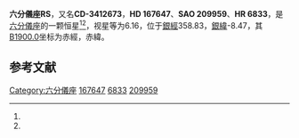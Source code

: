 {{Starbox begin
| name = 六分儀座RS
}}
{{Starbox observe
| epoch = [[J2000.0|J2000.0]]
| constell = [[六分儀座|六分儀座]]<ref name=SIMBAD>{{cite web
 | url=http://simbad.u-strasbg.fr/simbad/sim-id?Ident=HR+6833
 | title=Pulsating variable Star
 | publisher=Centre de Données astronomiques de Strasbourg
 | work=SIMBAD
 | accessdate=2012-07-13
 | archive-date=2016-03-17
 | archive-url=https://web.archive.org/web/20160317015743/http://simbad.u-strasbg.fr/simbad/sim-id?Ident=HR+6833
 | dead-url=no
 }}</ref><ref name=DATA>{{cite web
 | url=http://vizier.u-strasbg.fr/viz-bin/VizieR-5?-out.add=.&-source=5050&-corr=PK=HR&-out.max=9999&HR=6833
 | title=VizieR Detailed Page
 | accessdate=2012-07-13
 | archive-date=2016-03-04
 | archive-url=https://web.archive.org/web/20160304221011/http://vizier.u-strasbg.fr/viz-bin/VizieR-5?-out.add=.&-source=5050&-corr=PK=HR&-out.max=9999&HR=6833
 | dead-url=no
 }}</ref>
| 星官 = 
| ra = {{RA|18|17|36.1}}<ref name=SIMBAD /><ref name=DATA />
| dec = {{DEC|-34|6|26}}<ref name=SIMBAD /><ref name=DATA />
| appmag_v = 6.16<ref name=SIMBAD /><ref name=DATA />
}}
{{Starbox character
| class = B3V+A<ref name=SIMBAD /><ref name=DATA />
| b-v = -0.11<ref name=SIMBAD /><ref name=DATA />
| u-b = -0.6<ref name=SIMBAD /><ref name=DATA />
| r-i = <ref name=SIMBAD /><ref name=DATA />
| variable = 
}}
{{Starbox astrometry
| radial_v = -0.6
| prop_mo_ra = 10
| parallax = 
| p_error = 
}}
{{Starbox catalog
| names =CD-3412673，[[SAO星表|SAO]] 209959，[[HD星表|HD]] 167647，[[HR星表|HR]] 6833}}
{{Starbox reference |Simbad=HR+6833}}
{{Starbox end}}

'''六分儀座RS'''，又名'''CD-3412673'''，'''HD 167647'''、'''SAO 209959'''、'''HR 6833'''，是[[六分儀座|六分儀座]]的一颗恒星<ref name=SIMBAD /><ref name=DATA />，视星等为6.16，位于[[銀道座標系|銀經]]358.83，[[銀道座標系|銀緯]]-8.47，其[[B1900.0|B1900.0]]坐标为赤經{{RA|18|10|58.4}}，赤緯{{DEC|-34|-8.47|30}}。

== 参考文献 ==
{{reflist}}

{{六分仪座恒星}}

[[Category:六分儀座|Category:六分儀座]]
[[Category:HD和HDE天體|167647]]
[[Category:HR天體|6833]]
[[Category:SAO天體|209959]]


{{star-stub}}